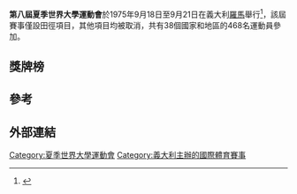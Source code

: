 {{Universiade infobox |
 Name = 第八屆夏季世界大學運動會 |
 Logo = |
 Size = ? |
 Optional caption = Slogan : --- |
| Host city ={{ITA}}[[羅馬|羅馬]]
| Nations participating = 38 |
 Athletes participating = 468 |
 Events = 1  |
 Opening ceremony = 9月18日 |
 Closing ceremony = 9月21日 |
 Officially opened by = [[喬瓦尼·利昂納|喬瓦尼·利昂納]] |
 Athlete's Oath =  |
 Judge's Oath =  |
 Torch Lighter =  |
 Stadium = [[羅馬奧林匹克體育場|羅馬奧林匹克體育場]] |
| previous = [[1973年夏季世界大學運動會|1973]]
| next = [[1977年夏季世界大學運動會|1977]]|-
}}
{{Location map+|Italy|width=250|float=none}
 |alt=罗马在意大利
 |caption=罗马在意大利的位置
 |places=
  {{Location map~ | Italy
   | label = 罗马
   | background=white
    | lat_deg = 41.89
    | lon_deg = 12.49}}
    | link=[[罗马|罗马]]
}}
'''第八屆夏季世界大學運動會'''於1975年9月18日至9月21日在義大利[[羅馬|羅馬]]舉行<ref>{{Cite web |url=http://www.fisu.net/en/FISU-History-518.html |title=FISU (organising body) official site - History |accessdate=2014-09-26 |archive-date=2009-01-25 |archive-url=https://web.archive.org/web/20090125053518/http://fisu.net/en/FISU-History-518.html |dead-url=no }}</ref>，該屆賽事僅設田徑項目，其他項目均被取消，共有38個國家和地區的468名運動員參加。

==獎牌榜==
{{Medals table
 | caption        = 
 | host           = ITA
 | flag_template  = 
 | event          = 
 | team           = 
 | gold_URS = 7 | silver_URS = 5 | bronze_URS = 11 | name_URS = {{flagteam|URS|1955}}
 | gold_POL = 7 | silver_POL = 3 | bronze_POL = 1 | name_POL = {{flagteam|POL|1928}}
 | gold_ITA = 5 | silver_ITA = 1 | bronze_ITA = 1 | host_ITA = yes
 | gold_FRG = 3 | silver_FRG = 2 | bronze_FRG = 2
 | gold_FIN = 3 | silver_FIN = 2 | bronze_FIN = 0
 | gold_ROU = 2 | silver_ROU = 6 | bronze_ROU = 4 | name_ROU = {{flagteam|ROU|1965}}
 | gold_USA = 2 | silver_USA = 4 | bronze_USA = 0
 | gold_BUL = 2 | silver_BUL = 0 | bronze_BUL = 4 | name_BUL = {{flagteam|BUL|1971}}
 | gold_CAN = 1 | silver_CAN = 4 | bronze_CAN = 2
 | gold_FRA = 1 | silver_FRA = 1 | bronze_FRA = 1
 | gold_TCH = 1 | silver_TCH = 1 | bronze_TCH = 0
 | gold_AUT = 1 | silver_AUT = 0 | bronze_AUT = 0
 | gold_YUG = 0 | silver_YUG = 3 | bronze_YUG = 4
 | gold_HUN = 0 | silver_HUN = 2 | bronze_HUN = 0
 | gold_GBR = 0 | silver_GBR = 1 | bronze_GBR = 2
 | gold_ALG = 0 | silver_ALG = 0 | bronze_ALG = 1
 | gold_NGR = 0 | silver_NGR = 0 | bronze_NGR = 1
 | gold_SWE = 0 | silver_SWE = 0 | bronze_SWE = 1
}}

==參考==
{{reflist}}

==外部連結==

{{世界大學運動會}}

[[Category:夏季世界大學運動會|Category:夏季世界大學運動會]]
[[Category:義大利主辦的國際體育賽事|Category:義大利主辦的國際體育賽事]]